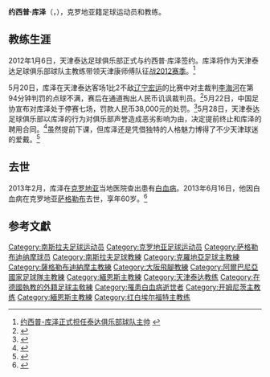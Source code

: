 {{noteTA|G1=Football|G2=德甲||G3=JLeague
|1=zh-hans:库泽;zh-hk:庫士;
}}
{{Infobox football biography
| playername           = 约西普·库泽<br />''Josip Kuže''
| image                = 
| fullname             = Josip Kuže
| dateofbirth          = {{Birth date|1952|11|13|df=y}}
| cityofbirth          = [[弗拉涅|弗拉涅]]
| countryofbirth       = [[File:Flag_of_SFR_Yugoslavia.svg|22px]][[南斯拉夫社会主义联邦共和国|南斯拉夫]]
| dateofdeath          = {{death date and age|2013|06|16|1952|11|13|df=y}}
| cityofdeath          = [[File:Flag_of_Croatia.svg|22px]][[克罗地亚|克罗地亚]][[萨格勒布|萨格勒布]]
| height               =
| currentclub          = 
| position             = [[後衛_(足球)|后卫]]
| years1               = 1971-1981 |clubs1 = [[萨格勒布迪纳摩|萨格勒布迪纳摩]] |caps1 = 384 |goals1 = 14
| manageryears1        = 1982-1984 |managerclubs1  = 悉尼克罗地亚
| manageryears2        = 1985-1986 |managerclubs2  = 斯拉沃尼亚布罗德
| manageryears3        = 1986-1988 |managerclubs3  = [[萨格勒布迪纳摩|萨格勒布迪纳摩]] (青年队)
| manageryears4        = 1988-1989 |managerclubs4  = 巴布西卢卡
| manageryears5        = 1989-1990 |managerclubs5  = [[萨格勒布迪纳摩|萨格勒布迪纳摩]]
| manageryears6        = 1991-1992 |managerclubs6  = [[红白埃尔福特足球俱乐部|红白埃尔福特]]
| manageryears7        = 1992-1994 |managerclubs7  = [[美因茨05第一足球与体育俱乐部|美因茨05]]
| manageryears8        = 1996-1997 |managerclubs8  = [[大阪飞脚|大阪飞脚]]
| manageryears9        = 1998-1999 |managerclubs9  = [[萨格勒布足球俱乐部|萨格勒布]]
| manageryears10       = 2000      |managerclubs10 = [[开姆尼茨足球俱乐部|开姆尼茨]]
| manageryears11       = 2003-2004 |managerclubs11 = [[国际扎普雷希奇足球俱乐部|国际扎普雷希奇]]
| manageryears12       = 2005-2006 |managerclubs12 = [[萨格勒布迪纳摩|萨格勒布迪纳摩]]
| manageryears13       = 2007      |managerclubs13 = [[里耶卡足球俱乐部|里耶卡]]
| manageryears14       = 2007      |managerclubs14 = [[瓦拉日丁足球俱乐部|瓦拉日丁]]
| manageryears15       = 2007-2008 |managerclubs15 = [[卢旺达国家足球队|卢旺达]]
| manageryears16       = 2008      |managerclubs16 = [[JEF联市原·千叶|JEF联市原·千叶]]
| manageryears17       = 2009-2011 |managerclubs17 = [[阿尔巴尼亚国家足球队|阿尔巴尼亚]]
| manageryears18       = 2012     |managerclubs18 = [[天津泰达|天津泰达]]
}}

'''约西普·库泽'''（{{lang-hr|'''Josip Kuže'''}}，{{BD|1952年|11月13日|2013年|6月16日|catIdx=K}}），克罗地亚籍足球运动员和教练。

== 教练生涯 ==
2012年1月6日，天津泰达足球俱乐部正式与约西普·库泽签约。库泽将作为天津泰达足球俱乐部球队主教练带领天津康师傅队征战[[天津泰达足球俱乐部2012赛季|2012赛季]]。<ref>[http://sports.enorth.com.cn/system/2012/01/06/008446652.shtml 约西普-库泽正式担任泰达俱乐部球队主帅] {{webarchive|url=https://web.archive.org/web/20120119192725/http://sports.enorth.com.cn/system/2012/01/06/008446652.shtml |date=2012-01-19 }}</ref>

5月20日，库泽在天津泰达客场1比2不敌[[辽宁宏运|辽宁宏运]]的比赛中对主裁判[[李海河|李海河]]在第94分钟判罚的点球不满，赛后在通道掏出人民币讥讽裁判员。<ref>{{Cite web |url=http://sports.163.com/12/0521/01/820AQCAS00051C89.html |title=泰达库帅挥钞票讽裁判 |access-date=2012-05-29 |archive-url=https://web.archive.org/web/20160304112956/http://sports.163.com/12/0521/01/820AQCAS00051C89.html |archive-date=2016-03-04 |dead-url=yes }}</ref>5月22日，中国足协宣布对库泽处于停赛七场，罚款人民币38,000元的处罚。<ref>{{Cite web |url=http://sports.sohu.com/20120524/n343983062.shtml |title=足协重罚库泽中超停赛七场 大连江苏赛区遭警告 |access-date=2012-05-29 |archive-date=2021-02-25 |archive-url=https://web.archive.org/web/20210225171139/https://sports.sohu.com/20120524/n343983062.shtml |dead-url=no }}</ref>5月28日，天津泰达足球俱乐部以库泽的行为对俱乐部声誉造成恶劣影响为由，决定提前终止和库泽的聘用合同。<ref>{{Cite web |url=http://sports.sohu.com/20120528/n344277931.shtml |title=泰达正式宣布库泽下课 称其恶劣影响俱乐部声誉 |access-date=2012-05-29 |archive-date=2018-08-27 |archive-url=https://web.archive.org/web/20180827075300/http://sports.sohu.com/20120528/n344277931.shtml |dead-url=no }}</ref>虽然提前下课，但库泽还是凭借独特的人格魅力博得了不少天津球迷的爱戴。<ref>{{Cite web |url=http://sports.enorth.com.cn/system/2012/05/30/009337710.shtml |title=九成网友相信库泽 希望泰达好自为之 |access-date=2012-05-30 |archive-date=2016-03-04 |archive-url=https://web.archive.org/web/20160304111801/http://sports.enorth.com.cn/system/2012/05/30/009337710.shtml |dead-url=no }}</ref>

== 去世 ==
2013年2月，库泽在[[克罗地亚|克罗地亚]]当地医院查出患有[[白血病|白血病]]。2013年6月16日，他因白血病在克罗地亚[[萨格勒布|萨格勒布]]去世，享年60岁。<ref>{{Cite web |url=http://sports.sina.com.cn/j/2013-06-17/08496623676.shtml |title=前泰达主帅库泽因白血病去世 泰达成最后执教球队 |access-date=2013-06-17 |archive-date=2016-03-04 |archive-url=https://web.archive.org/web/20160304132038/http://sports.sina.com.cn/j/2013-06-17/08496623676.shtml |dead-url=no }}</ref>

== 参考文獻 ==
{{reflist}}

{{2012年中超分类名单天津}}
{{大阪飛腳歷任教練}}

{{DEFAULTSORT:Kuze, Josip}}
[[Category:南斯拉夫足球运动员|Category:南斯拉夫足球运动员]]
[[Category:克罗地亚足球运动员|Category:克罗地亚足球运动员]]
[[Category:萨格勒布迪纳摩球员|Category:萨格勒布迪纳摩球员]]
[[Category:南斯拉夫足球教練|Category:南斯拉夫足球教練]]
[[Category:克羅地亞足球主教練|Category:克羅地亞足球主教練]]
[[Category:薩格勒布迪納摩主教練|Category:薩格勒布迪納摩主教練]]
[[Category:大阪飛腳教練|Category:大阪飛腳教練]]
[[Category:阿爾巴尼亞國家足球隊主教練|Category:阿爾巴尼亞國家足球隊主教練]]
[[Category:緬恩斯主教練|Category:緬恩斯主教練]]
[[Category:天津泰达教练|Category:天津泰达教练]]
[[Category:在德國執教的外籍足球主敎練|Category:在德國執教的外籍足球主敎練]]
[[Category:罹患白血病逝世者|Category:罹患白血病逝世者]]
[[Category:开姆尼茨主教练|Category:开姆尼茨主教练]]
[[Category:緬恩斯主教練|Category:緬恩斯主教練]]
[[Category:红白埃尔福特主教练|Category:红白埃尔福特主教练]]